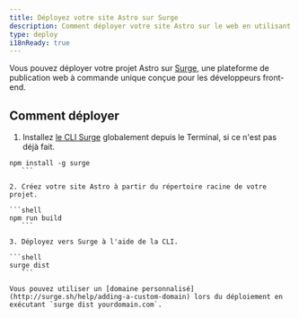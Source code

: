 ```yaml
---
title: Déployez votre site Astro sur Surge
description: Comment déployer votre site Astro sur le web en utilisant surge.sh
type: deploy
i18nReady: true
---
```


Vous pouvez déployer votre projet Astro sur [Surge](https://surge.sh/), une plateforme de publication web à commande unique conçue pour les développeurs front-end.

## Comment déployer

1. Installez [le CLI Surge](https://www.npmjs.com/package/surge) globalement depuis le Terminal, si ce n'est pas déjà fait.

 ```shell
 npm install -g surge
    ```

2. Créez votre site Astro à partir du répertoire racine de votre projet.

 ```shell
 npm run build
    ```

3. Déployez vers Surge à l'aide de la CLI.

 ```shell
 surge dist
    ```

Vous pouvez utiliser un [domaine personnalisé](http://surge.sh/help/adding-a-custom-domain) lors du déploiement en exécutant `surge dist yourdomain.com`.
